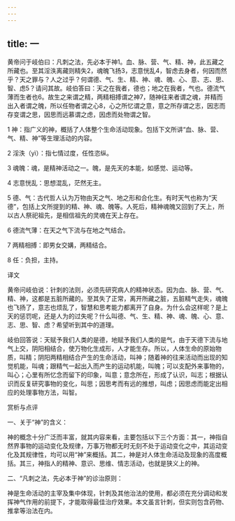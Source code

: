 ```yaml
---
---
---
```

title: 一
---




黄帝问于岐伯曰：凡刺之法，先必本于神1。血、脉、营、气、精、神，此五藏之所藏也。至其淫泆离藏则精失2，魂魄飞扬3，志意恍乱4，智虑去身者，何因而然乎？天之罪与？人之过乎？何谓德、气、生、精、神、魂、魄、心、意、志、思、智、虑5？请问其故。岐伯答曰：天之在我者，德也；地之在我者，气也。德流气薄而生者也6。故生之来谓之精，两精相搏谓之神7，随神往来者谓之魂，并精而出入者谓之魄，所以任物者谓之心8，心之所忆谓之意，意之所存谓之志，因志而存变谓之思，因思而远慕谓之虑，因虑而处物谓之智。

1 神：指广义的神，概括了人体整个生命活动现象。包括下文所讲“血、脉、营、气、精、神”等生理活动的内容。

2 淫泆（yì）：指七情过度，任性恣纵。

3 魂魄：魂，是精神活动之一。魄，是先天的本能，如感觉、运动等。

4 志意恍乱：思想混乱，茫然无主。

5 德、气：古代哲人认为万物由天之气、地之形和合化生。有时天气也称为“天德”，包括上文所提到的精、神、魂、魄等。人死后，精神魂魄又回到了天上，所以古人祭祀祖先，是相信祖先的灵魂在天上存在。

6 德流气薄：在天之气下流与在地之气结合。

7 两精相搏：即男女交媾，两精结合。

8 任：负担，主持。

译文

黄帝问岐伯说：针刺的法则，必须先研究病人的精神状态。因为血、脉、营、气、精、神，这都是五脏所藏的。至其失了正常，离开所藏之脏，五脏精气走失，魂魄也飞扬了，意志也烦乱了，智慧和思考能力都离开了自身。为什么会这样呢？是上天的惩罚呢，还是人为的过失呢？什么叫德、气、生、精、神、魂、魄、心、意、志、思、智、虑？希望听到其中的道理。

岐伯回答说：天赋予我们人类的是德，地赋予我们人类的是气，由于天德下流与地气上交，阴阳相结合，使万物化生成形，人才能生存。所以，人体生命的原始物质，叫精；阴阳两精相结合产生的生命活动，叫神；随着神的往来活动而出现的知觉机能，叫魂；跟精气一起出入而产生的运动机能，叫魄；可以支配外来事物的，叫心；心里有所忆念而留下的印象，叫意；意念所在，形成了认识，叫志；根据认识而反复研究事物的变化，叫思；因思考而有远的推想，叫虑；因思虑而能定出相应的处理事物方法，叫智。

赏析与点评

一、关于“神”的含义：

神的概念十分广泛而丰富，就其内容来看，主要包括以下三个方面：其一，神指自然界事物的运动变化及规律，万事万物都无时无刻不处于运动变化之中，其运动变化及其规律性，均可以用“神”来概括。其二，神是对人体生命活动及现象的高度概括。其三，神指人的精神、意识、思维、情志活动，也就是狭义上的神。

二、“凡刺之法，先必本于神”的诊治原则：

神是生命活动的主宰及集中体现，针刺及其他治法的使用，都必须在充分调动和发挥神气作用的前提下，才能取得最佳治疗效果。本文虽言针刺，但实则包含药物、推拿等治法在内。